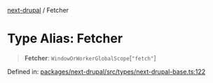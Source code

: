 [next-drupal](../globals.mdx) / Fetcher

# Type Alias: Fetcher

> **Fetcher**: `WindowOrWorkerGlobalScope`\[`"fetch"`\]

Defined in: [packages/next-drupal/src/types/next-drupal-base.ts:122](https://github.com/chapter-three/next-drupal/blob/f82409096888c944dd3eff45bf555062558ddd42/packages/next-drupal/src/types/next-drupal-base.ts#L122)
